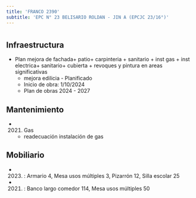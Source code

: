 ```yaml
---
title: 'FRANCO 2390'
subtitle: 'EPC N° 23 BELISARIO ROLDAN - JIN A (EPCJC 23/16°)'
---
```


#
## Infraestructura

* Plan mejora de  fachada+ patio+ carpinteria + sanitario + inst gas + inst electrica+ sanitario+ cubierta + revoques y pintura en areas significativas 
    + mejora edilicia - Planificado 
    + Inicio de obra: 1/10/2024 
    + Plan de obras 2024 - 2027 






## Mantenimiento

*  (2021) Gas 
    + readecuación instalación de gas





## Mobiliario

*  (2023) : Armario 4, Mesa usos múltiples 3, Pizarrón 12, Silla escolar 25 

*  (2021) : Banco largo comedor 114, Mesa usos múltiples 50 



